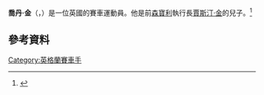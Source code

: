 {{noteTA
|G1=Racing
}}
{{Infobox racing driver
| name              = 喬丹·金<br>Jordan King
| image             = 2014 F3 HockenheimringII Jordan King by 2eight 8SC4318.jpg
| imagesize         = 
| caption           = 2014年的喬丹·金
| related to        = [[賈斯汀·金_(商人)|賈斯汀·金]]（父親）
| nationality       = 英國
| birth_date        = {{Birth date and age|df=yes|1994|2|26}}
| birth_place       = [[英格蘭|英格蘭]][[瓦立克郡|瓦立克郡]][[瓦立克|瓦立克]]
| current series    = [[GP2系列賽|GP2系列賽]]
| first year        = 2015年
| current team      = Racing Engineering
| car number        = 7
| starts            = 18
| wins              = 0
| poles             = 0
| fastest laps      = 1
| best finish       = 待定
| year              = 2015年
| prev series       = [[國際汽車聯盟歐洲三級方程式錦標賽|歐洲三級方程式錦標賽]]<br>[[英國三級方程式錦標賽|英國三級方程式錦標賽]]<br>[[雷諾方程式2.0歐洲盃|雷諾方程式2.0歐洲盃]]<br>[[豐田賽車系列賽|豐田賽車系列賽]]<br>[[雷諾方程式2.0北歐盃|雷諾方程式2.0北歐盃]]<br>[[英國雷諾方程式錦標賽|英國雷諾方程式錦標賽]]<br>[[國際汽車聯盟二級方程式錦標賽|國際汽車聯盟二級方程式錦標賽]]
| prev series years = 2013-14<br>2013<br>2012<br>2012<br>2011–12<br>2011<br>2011
| titles            = [[英國三級方程式錦標賽|英國三級方程式錦標賽]]<br>MRF方程式1600
| title years       = 2013<br>2011
}}

'''喬丹·金'''（{{lang-en|Jordan King}}，{{bd|1994年|2月26日}}）是一位英國的賽車運動員。他是前[[森寶利|森寶利]]執行長[[賈斯汀·金_(商人)|賈斯汀·金]]的兒子。<ref>{{cite news|url=http://www.telegraph.co.uk/finance/comment/citydiary/9062441/Dashwood-Teen-spirit-drives-Formula-One-ambition-for-the-three-Kings.html|title=Dashwood: Teen spirit drives Formula One ambition for the three Kings|first=Anna|last=White|work=[[Telegraph.co.uk|Telegraph.co.uk]]|publisher=[[Telegraph_Media_Group|Telegraph Media Group]]|date=2012-02-05|accessdate=2012-02-18|quote=Jordan King, son of J Sainsbury chief executive Justin|archive-date=2017-12-03|archive-url=https://web.archive.org/web/20171203043859/http://www.telegraph.co.uk/finance/comment/citydiary/9062441/Dashwood-Teen-spirit-drives-Formula-One-ambition-for-the-three-Kings.html|dead-url=no}}</ref>

==參考資料==
{{reflist}}

{{DEFAULTSORT:king}}
[[Category:英格蘭賽車手|Category:英格蘭賽車手]]